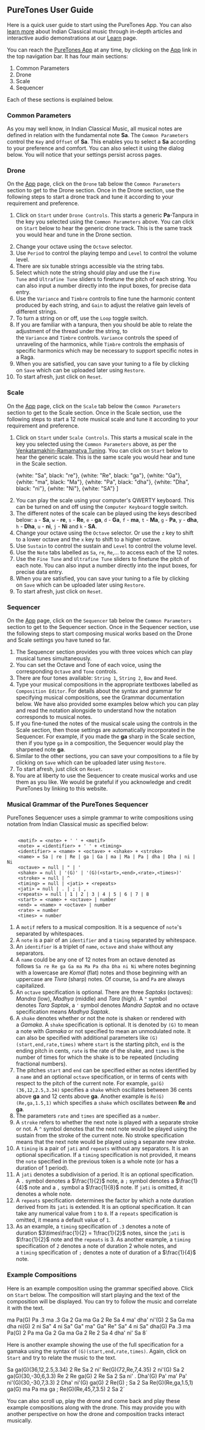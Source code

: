 
## PureTones User Guide

Here is a quick user guide to start using the PureTones App. You can also [learn more](/learn/) about Indian Classical music through in-depth articles and interactive audio demonstrations at our [Learn](/learn/) page.

You can reach the [PureTones App](/app/) at any time, by clicking on the [App](/app/) link in the top navigation bar. It has four main sections:

1.  Common Parameters
2.  Drone
3.  Scale
4.  Sequencer

Each of these sections is explained below.

### Common Parameters

As you may well know, in Indian Classical Music, all musical notes are defined in relation with the fundamental note **Sa**. The `Common Parameters` control the `Key` and `Offset` of **Sa**. This enables you to select a **Sa** according to your preference and comfort. You can also select it using the dialog below. You will notice that your settings persist across pages.

<CommonPitch />


### Drone

On the [App](/app/) page, click on the `Drone` tab below the `Common Parameters` section to get to the Drone section. Once in the Drone section, use the following steps to start a drone track and tune it according to your requirement and preference.

1.  Click on `Start` under `Drone Controls`. This starts a generic **Pa**-Tanpura in the key you selected using the `Common Parameters` above. You can click on `Start` below to hear the generic drone track. This is the same track you would hear and tune in the Drone section.

<DronePlayer title='Generic Drone without tuning controls' settings={droneSamaGana} />


2.  Change your octave using the `Octave` selector.
3.  Use `Period` to control the playing tempo and `Level` to control the volume level.
4.  There are six tunable strings accessible via the string tabs.
5.  Select which note the string should play and use the `Fine Tune` and `Ultrafine Tune` sliders to finetune the pitch of each string. You can also input a number directly into the input boxes, for precise data entry.
6.  Use the `Variance` and `Timbre` controls to fine tune the harmonic content produced by each string, and `Gain` to adjust the relative gain levels of different strings.
7.  To turn a string on or off, use the `Loop` toggle switch.
8.  If you are familiar with a tanpura, then you should be able to relate the adjustment of the thread under the string, to the `Variance` and `Timbre` controls. `Variance` controls the speed of unraveling of the harmonics, while `Timbre` controls the emphasis of specific harmonics which may be necessary to support specific notes in a Raga.
9.  When you are satisfied, you can save your tuning to a file by clicking on `Save` which can be uploaded later using `Restore`.
10. To start afresh, just click on `Reset`.

### Scale

On the [App](/app/) page, click on the `Scale` tab below the `Common Parameters` section to get to the Scale section. Once in the Scale section, use the following steps to start a 12 note musical scale and tune it according to your requirement and preference.

1.  Click on `Start` under `Scale Controls`. This starts a musical scale in the key you selected using the `Common Parameters` above, as per the [Venkatamakhin-Ramamatya Tuning](/learn/tuningsystems-4/). You can click on `Start` below to hear the generic scale. This is the same scale you would hear and tune in the Scale section.

    {white: "Sa", black: "re"},
    {white: "Re", black: "ga"},
    {white: "Ga"},
    {white: "ma", black: "Ma"},
    {white: "Pa", black: "dha"},
    {white: "Dha", black: "ni"},
    {white: "Ni"},
    {white: "SA"}
]

<ScalePlayer title='Generic Scale without tuning controls' noteSpec={notesSamaGana} scale={scaleSamaGana} />

2.  You can play the scale using your computer's QWERTY keyboard. This can be turned on and off using the `Computer Keyboard` toggle switch.
3.  The different notes of the scale can be played using the keys described below: `a` - **Sa**, `w` - **re**, `s` - **Re**, `e` - **ga**, `d` - **Ga**, `f` - **ma**, `t` - **Ma**, `g` - **Pa**, `y` - **dha**, `h` - **Dha**, `u` - **ni**, `j` - **Ni** and `k` - **SA**.
4.  Change your octave using the `Octave` selector. Or use the `z` key to shift to a lower octave and the `x` key to shift to a higher octave.
5.  Use `Sustain` to control the sustain and `Level` to control the volume level.
6.  Use the `Note` tabs labelled as `Sa`, `re`, `Re`,... to access each of the 12 notes.
7.  Use the `Fine Tune` and `Ultrafine Tune` sliders to finetune the pitch of each note. You can also input a number directly into the input boxes, for precise data entry.
8. When you are satisfied, you can save your tuning to a file by clicking on `Save` which can be uploaded later using `Restore`.
9. To start afresh, just click on `Reset`.

### Sequencer

On the [App](/app/) page, click on the `Sequencer` tab below the `Common Parameters` section to get to the Sequencer section. Once in the Sequencer section, use the following steps to start composing musical works based on the Drone and Scale settings you have tuned so far.

1.  The Sequencer section provides you with three voices which can play musical tunes simultaneously.
2.  You can set the Octave and Tone of each voice, using the corresponding `Octave` and `Tone` controls.
3.  There are four tones available: `String 1`, `String 2`, `Bow` and `Reed`.
4.  Type your musical compositions in the appropriate textboxes labelled as `Composition Editor`. For details about the syntax and grammar for specifying musical compositions, see the Grammar documentation below. We have also provided some examples below which you can play and read the notation alongside to understand how the notation corresponds to musical notes.
5.  If you fine-tuned the notes of the musical scale using the controls in the Scale section, then those settings are automatically incorporated in the Sequencer. For example, if you made the **ga** sharp in the Scale section, then if you type `ga` in a composition, the Sequencer would play the sharpened note **ga**.
6.  Similar to the other sections, you can save your compositions to a file by clicking on `Save` which can be uploaded later using `Restore`.
7. To start afresh, just click on `Reset`.
8.  You are at liberty to use the Sequencer to create musical works and use them as you like. We would be grateful if you acknowledge and credit PureTones by linking to this website.

### Musical Grammar of the PureTones Sequencer

PureTones Sequencer uses a simple grammar to write compositions using notation from Indian Classical music as specified below:

```

    <motif> = <note> + ' ' + <motif>
    <note> = <identifier> + ' ' + <timing>
    <identifier> = <name> + <octave> + <shake> + <stroke>
    <name> = Sa | re | Re | ga | Ga | ma | Ma | Pa | dha | Dha | ni | Ni
    <octave> = null | " | '
    <shake> = null | '(G)' | '(G)(<start>,<end>,<rate>,<times>)'
    <stroke> = null | ^
    <timing> = null | <jati> + <repeats>
    <jati> = null | . | ; | ,
    <repeats> = null | 1 | 2 | 3 | 4 | 5 | 6 | 7 | 8
    <start> = <name> + <octave> | number
    <end> = <name> + <octave> | number
    <rate> = number
    <times> = number

```

1.  A `motif` refers to a musical composition. It is a sequence of `note`'s separated by whitespaces.
2.  A `note` is a pair of an `identifier` and a `timing` separated by whitespace.
3.  An `identifier` is a triplet of `name`, `octave` and `shake` without any separators.
4.  A `name` could be any one of 12 notes from an octave denoted as follows `Sa re Re ga Ga ma Ma Pa dha Dha ni Ni` where notes beginning with a lowercase are *Komal* (flat) notes and those beginning with an uppercase are *Tivra* (sharp) notes. Of course, `Sa` and `Pa` are always capitalized.
5.  An `octave` specification is optional. There are three *Saptaks* (octaves):  *Mandra* (low), *Madhya* (middle) and *Tara* (high). A `"` symbol denotes *Tara Saptak*, a `'` symbol denotes *Mandra Saptak* and no octave specification means *Madhya Saptak*.
6.  A `shake` denotes whether or not the note is shaken or rendered with a *Gamaka*. A `shake` specification is optional. It is denoted by `(G)` to mean a note with *Gamaka* or not specified to mean an unmodulated note. It can also be specified with additional parameters like `(G)(start,end,rate,times)` where `start` is the starting pitch, `end` is the ending pitch in cents, `rate` is the rate of the shake, and `times` is the number of times for which the shake is to be repeated (including fractional numbers).
7.  The pitches `start` and `end` can be specified either as notes identified by a `name` and an optional `octave` specification, or in terms of cents with respect to the pitch of the current note. For example, `ga(G)(36,12,2.5,3.34)` specifies a `shake` which oscillates between 36 cents above **ga** and 12 cents above **ga**. Another example is `Re(G)(Re,ga,1.5,1)` which specifies a `shake` which oscillates between **Re** and **ga**.
8. The parameters `rate` and `times` are specified as a `number`.
9. A `stroke` refers to whether the next note is played with a separate stroke or not. A `^` symbol denotes that the next note would be played using the sustain from the stroke of the current note. No stroke specification means that the next note would be played using a separate new stroke.
10.  A `timing` is a pair of `jati` and `repeats` without any separators. It is an optional specification. If a `timing` specification is not provided, it means the `note` specified in the previous token is a whole note (or has a duration of 1 period).
11.  A `jati` denotes a subdivision of a period. It is an optional specification. A `.` symbol denotes a $\frac{1}{2}$ note, a `;` symbol denotes a $\frac{1}{4}$ note and a `,` symbol a $\frac{1}{8}$ note. If `jati` is omitted, it denotes a whole note.
12.  A `repeats` specification determines the factor by which a note duration derived from its `jati` is extended. It is an optional specification. It can take any numerical value from `1` to `8`. If a `repeats` specification is omitted, it means a default value of `1`.
13. As an example, a `timing` specification of `.3` denotes a note of duration $3\times\frac{1}{2} = 1\frac{1}{2}$ notes, since the `jati` is $\frac{1}{2}$ note and the `repeats` is 3. As another example, a `timing`  specification of `2` denotes a note of duration 2 whole notes, and a `timing` specification of `;` denotes a note of duration of a $\frac{1}{4}$ note.

### Example Compositions

Here is an example composition using the grammar specified above. Click on `Start` below. The composition will start playing and the text of the composition will be displayed. You can try to follow the music and correlate it with the text.

ma Pa(G) Pa .3 ma .3 Ga 2 Ga ma Ga 2 Re Sa 4
ma' dha' ni'(G) 2 Sa Ga ma dha ni(G) 2 ni Sa" 4
ni Sa" Ga" ma" Ga" Re" Sa" 4
ni Sa" dha(G) Pa .3 ma Pa(G) 2 Pa ma Ga 2
Ga ma Ga 2 Re 2 Sa 4
dha' ni' Sa 8`

<MotifPlayer title='Example 1' motif={example1} scale={scaleSamaGana} />


Here is another example showing the use of the full specification for a gamaka using the syntax of `(G)(start,end,rate,times)`. Again, click on `Start` and try to relate the music to the text.

Sa ga(G)(36,12,2.5,3.34) 2 Re Sa 2
ni' Re(G)(72,Re,7,4.35) 2 ni'(G) Sa 2
ga(G)(30,-30,6,3.3) Re 2 Re ga(G) 2 Re Sa 2
Sa ni' . Dha'(G) Pa' ma' Pa' ni'(G)(30,-30,7,3.3) 2 Dha' ni'(G) ga(G) 2 Re(G) ; Sa 2
Sa Re(G)(Re,ga,1.5,1) ga(G) ma Pa ma ga ; Re(G)(Re,45,7,3.5) 2 Sa 2`

<MotifPlayer title='Example 2' motif={example2} scale={scaleSamaGana} />

You can also scroll up, play the drone and come back and play these example compositions along with the drone. This may provide you with another perspective on how the drone and composition tracks interact musically.
